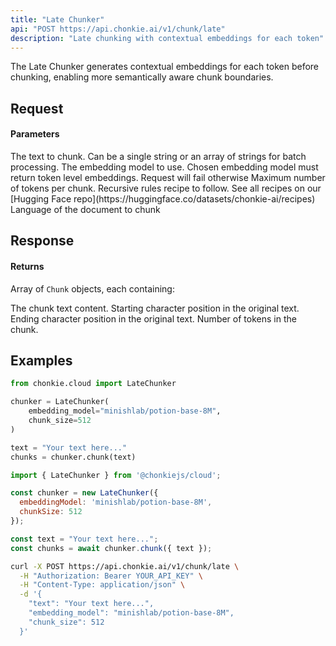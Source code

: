 ```yaml
---
title: "Late Chunker"
api: "POST https://api.chonkie.ai/v1/chunk/late"
description: "Late chunking with contextual embeddings for each token"
---
```


The Late Chunker generates contextual embeddings for each token before chunking, enabling more semantically aware chunk boundaries.

## Request

#### Parameters

<ParamField path="text" type="string | string[]" required>
  The text to chunk. Can be a single string or an array of strings for batch processing.
</ParamField>

<ParamField path="embedding_model" type="string" default="minishlab/potion-base-8M">
  The embedding model to use. 
  <Note> Chosen embedding model must return token level embeddings. Request will fail otherwise </Note>
</ParamField>

<ParamField path="chunk_size" type="integer" default="512">
  Maximum number of tokens per chunk.
</ParamField>

<ParamField path="recipe" type="string" default="default">
  Recursive rules recipe to follow. See all recipes on our [Hugging Face repo](https://huggingface.co/datasets/chonkie-ai/recipes)
</ParamField>

<ParamField path="lang" type="string" default="en">
  Language of the document to chunk
</ParamField>

## Response

#### Returns

Array of `Chunk` objects, each containing:

<ResponseField name="text" type="string">
  The chunk text content.
</ResponseField>

<ResponseField name="start_index" type="integer">
  Starting character position in the original text.
</ResponseField>

<ResponseField name="end_index" type="integer">
  Ending character position in the original text.
</ResponseField>

<ResponseField name="token_count" type="integer">
  Number of tokens in the chunk.
</ResponseField>

## Examples

<CodeGroup>

```python Python
from chonkie.cloud import LateChunker

chunker = LateChunker(
    embedding_model="minishlab/potion-base-8M",
    chunk_size=512
)

text = "Your text here..."
chunks = chunker.chunk(text)
```

```javascript JavaScript
import { LateChunker } from '@chonkiejs/cloud';

const chunker = new LateChunker({
  embeddingModel: 'minishlab/potion-base-8M',
  chunkSize: 512
});

const text = "Your text here...";
const chunks = await chunker.chunk({ text });
```

```bash cURL
curl -X POST https://api.chonkie.ai/v1/chunk/late \
  -H "Authorization: Bearer YOUR_API_KEY" \
  -H "Content-Type: application/json" \
  -d '{
    "text": "Your text here...",
    "embedding_model": "minishlab/potion-base-8M",
    "chunk_size": 512
  }'
```

</CodeGroup>
